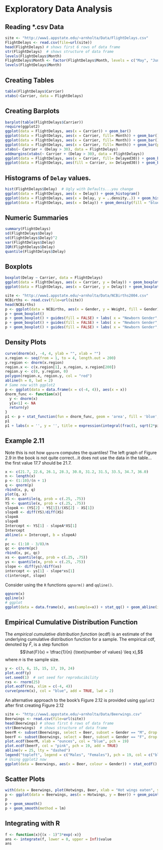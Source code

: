 


Exploratory Data Analysis
========================================================

## Reading *.csv Data
```r
site <- "http://www1.appstate.edu/~arnholta/Data/FlightDelays.csv"
FlightDelays <- read.csv(file=url(site))
head(FlightDelays) # shows first 6 rows of data frame
str(FlightDelays)  # shows structure of data frame
levels(FlightDelays$Month)
FlightDelays$Month <- factor(FlightDelays$Month, levels = c("May", "June"))
levels(FlightDelays$Month)
```

## Creating Tables
```r
table(FlightDelays$Carrier)
xtabs(~Carrier, data = FlightDelays)
```

## Creating Barplots
```r
barplot(table(FlightDelays$Carrier))
require(ggplot2)
ggplot(data = FlightDelays, aes(x = Carrier)) + geom_bar()
ggplot(data = FlightDelays, aes(x = Carrier, fill= Month)) + geom_bar()
ggplot(data = FlightDelays, aes(x = Carrier, fill= Month)) + geom_bar() + guides(fill = guide_legend(reverse = TRUE))
ggplot(data = FlightDelays, aes(x = Carrier, fill= Month)) + geom_bar(position="dodge") + guides(fill = guide_legend(reverse = TRUE))
xtabs(~ Carrier + (Delay > 30), data = FlightDelays)
addmargins(xtabs(~ Carrier + (Delay > 30), data = FlightDelays))
ggplot(data = FlightDelays, aes(x = Carrier, fill= Delayed30)) + geom_bar(position="dodge")
ggplot(data = FlightDelays, aes(fill = Carrier, x= Delayed30)) + geom_bar(position="dodge")
```

## Histograms of `Delay` values.

```r
hist(FlightDelays$Delay)  # Ugly with Defaults...you change
ggplot(data = FlightDelays, aes(x = Delay)) + geom_histogram()
ggplot(data = FlightDelays, aes(x = Delay, y = ..density..)) + geom_histogram(binwidth = 10, color = "blue")
ggplot(data = FlightDelays, aes(x = Delay)) + geom_density(fill = "blue")
```
## Numeric Summaries

```r
summary(FlightDelays)
sd(FlightDelays$Delay)
sd(FlightDelays$Delay)^2
var(FlightDelays$Delay)
IQR(FlightDelays$Delay)
quantile(FlightDelays$Delay)
```

## Boxplots

```r
boxplot(Delay ~ Carrier, data = FlightDelays)
ggplot(data = FlightDelays, aes(x = Carrier, y = Delay)) + geom_boxplot()
ggplot(data = FlightDelays, aes(x = Carrier, y = Delay)) + geom_boxplot() + facet_grid(. ~ Month) 
```

```r
site <- "http://www1.appstate.edu/~arnholta/Data/NCBirths2004.csv"
NCBirths <- read.csv(file=url(site))
head(NCBirths)
p <- ggplot(data = NCBirths, aes(x = Gender, y = Weight, fill = Gender))
p + geom_boxplot()
p + geom_boxplot() + guides(fill = FALSE) + labs( x = "Newborn Gender", y = "Weight in ounces", title = "You Put Something Here")
p + geom_boxplot() + guides(fill = FALSE) + labs( x = "Newborn Gender", y = "Weight in ounces", title = "You Put Something Here") + scale_fill_manual(values = c('pink', 'blue'))
p + geom_boxplot() + guides(fill = FALSE) + labs( x = "Newborn Gender", y = "Weight in ounces", title = "You Put Something Here") + scale_fill_brewer()


```

## Density Plots
```r
curve(dnorm(x), -4, 4, ylab = "", xlab = "")
x.region <- seq(from = 1, to = 4, length.out = 200)
y.region <- dnorm(x.region)
region.x <- c(x.region[1], x.region, x.region[200])
region.y <- c(0, y.region, 0)
polygon(region.x, region.y, col = "red")
abline(h = 0, lwd = 2)
# Same now with ggplot2
p <- ggplot(data = data.frame(x = c(-4, 4)), aes(x = x))
dnorm_func <- function(x){
  y <- dnorm(x)
  y[x<1] <- NA
  return(y)
}
p1 <- p + stat_function(fun = dnorm_func, geom = 'area', fill = 'blue', alpha = 0.2)  + geom_hline(yintercept = 0) + stat_function(fun = dnorm) 
p1
p1 + labs(x = '', y = '', title = expression(integral(frac(1, sqrt(2*pi))*e^{-x^2/2}*dx, 1, infinity)==0.1586553) ) # Break it down!
```

## Example 2.11 

Note this is not how `qqnorm` computes the quantiles!  The left graph of Figure 2.9 in the book is not quite correct...it does not use the data in the table...the first value 17.7 should be 21.7.

```r
x <- c(21.7, 22.6, 26.1, 28.3, 30.0, 31.2, 31.5, 33.5, 34.7, 36.0)
n <- length(x)
p <- (1:10)/(n + 1)
q <- qnorm(p)
rbind(x, p, q)
plot(q, x)
XS <- quantile(q, prob = c(.25, .75))
YS <- quantile(x, prob = c(.25, .75))
slopeA <- (YS[2] - YS[1])/(XS[2] - XS[1])
slopeB <- diff(YS)/diff(XS)
slopeA
slopeB
Intercept <- YS[1] - slopeA*XS[1]
Intercept
abline(a = Intercept, b = slopeA)
#
pc <- (1:10 - 3/8)/n
qc <- qnorm(pc)
rbind(x, pc, qc)
xs <- quantile(qc, prob = c(.25, .75))
ys <- quantile(x, prob = c(.25, .75))
slope <- diff(ys)/diff(xs)
intercept <- ys[1] - slope*xs[1]
c(intercept, slope)
```
Consider using the `R` functions `qqnorm()` and `qqline()`.

```r
qqnorm(x)
qqline(x)
# ggplot
ggplot(data = data.frame(x), aes(sample=x)) + stat_qq() + geom_abline(intercept = intercept, slope = slope)
```

## Empirical Cumulative Distribution Function

The _empirical cumulative distribution function_ (ecdf) is an estimate of the underlying cumulative distribution function for a sample.  The empirical cdf, denoted by $\hat{F}$, is a step function $$\hat{F}(x) = \tfrac{1}{n} (\text{number of values} \leq x),$$
where $n$ is the sample size.

```r
y <- c(3, 6, 15, 15, 17, 19, 24)
plot.ecdf(y)
set.seed(1)  # set seed for reproducibility
rxs <- rnorm(25)  
plot.ecdf(rxs, xlim = c(-4, 4))
curve(pnorm(x), col = "blue", add = TRUE, lwd = 2)
```

An alternative approach to the book's Figure 2.12 is provided using `ggplot2` after first creating Figure 2.12

```r
site <- "http://www1.appstate.edu/~arnholta/Data/Beerwings.csv"
Beerwings <- read.csv(file=url(site))
head(Beerwings) # shows first 6 rows of data frame
str(Beerwings)  # shows structure of data frame
beerM <- subset(Beerwings, select = Beer, subset = Gender == "M", drop = TRUE)
beerF <- subset(Beerwings, select = Beer, subset = Gender == "F", drop = TRUE)
plot.ecdf(beerM, xlab = "ounces", col = "blue", pch = 19)
plot.ecdf(beerF, col = "pink", pch = 19, add = TRUE)
abline(v = 25, lty = "dashed")
legend("topleft", legend = c("Males", "Females"), pch = 19, col = c("blue", "pink"))
# Using ggplot2 now
ggplot(data = Beerwings, aes(x = Beer, colour = Gender)) + stat_ecdf() + labs(x = "Beer in ounces", y ="", title = 'ECDF')
```

## Scatter Plots

```r
with(data = Beerwings, plot(Hotwings, Beer, xlab = "Hot wings eaten", ylab = "Beer consumed", pch = 19, col = "blue"))
p <- ggplot(data = Beerwings, aes(x = Hotwings, y = Beer)) + geom_point() + labs(x = "Hot wings eaten", y = "Beer consumed in ounces")
p
p + geom_smooth()
p + geom_smooth(method = lm)
```

## Integrating with R

```r
f <- function(x){(x - 1)^3*exp(-x)}
ans <- integrate(f, lower = 0, upper = Inf)$value
ans
```
